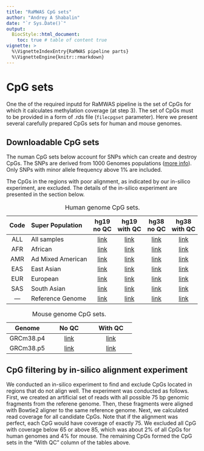 ```yaml
---
title: "RaMWAS CpG sets"
author: "Andrey A Shabalin"
date: "`r Sys.Date()`"
output:
  BiocStyle::html_document:
    toc: true # table of content true
vignette: >
  %\VignetteIndexEntry{RaMWAS pipeline parts}
  %\VignetteEngine{knitr::rmarkdown}
---
```


# CpG sets

One the of the required inputd for RaMWAS pipeline is the set of CpGs for which it calculates methylation coverage (at step 3). The set of CpGs must to be provided in a form of .rds file (`filecpgset` parameter). Here we present several carefully prepared CpGs sets for human and mouse genomes.

## Downloadable CpG sets

The numan CpG sets below account for SNPs which can create and destroy CpGs. The SNPs are derived from 1000 Genomes populations ([more info](http://www.internationalgenome.org/category/population/)). Only SNPs with minor allele frequency above 1% are included.

The CpGs in the regions with poor alignment, as indicated by our in-silico experiment, are excluded. The details of the in-silico experiment are presented in the section below.

Code | Super\ Population | hg19 no\ QC | hg19 with\ QC | hg38 no\ QC | hg38 with\ QC
:---:|:---|:---:|:---:|:---:|:---:
ALL|All samples         | [link](http://shabal.in/RaMWAS/cpgset_ALL_hg19_MAF_0.01_chr1-22.rds) | [link](http://shabal.in/RaMWAS/cpgset_ALL_hg19_MAF_0.01_chr1-22_bowtie2_75bp.rds) | [link](http://shabal.in/RaMWAS/cpgset_ALL_hg38_MAF_0.01_chr1-22.rds) | [link](http://shabal.in/RaMWAS/cpgset_ALL_hg38_MAF_0.01_chr1-22_bowtie2_75bp.rds)
AFR|African           | [link](http://shabal.in/RaMWAS/cpgset_AFR_hg19_MAF_0.01_chr1-22.rds) | [link](http://shabal.in/RaMWAS/cpgset_AFR_hg19_MAF_0.01_chr1-22_bowtie2_75bp.rds) | [link](http://shabal.in/RaMWAS/cpgset_AFR_hg38_MAF_0.01_chr1-22.rds) | [link](http://shabal.in/RaMWAS/cpgset_AFR_hg38_MAF_0.01_chr1-22_bowtie2_75bp.rds)
AMR|Ad\ Mixed\ American | [link](http://shabal.in/RaMWAS/cpgset_AMR_hg19_MAF_0.01_chr1-22.rds) | [link](http://shabal.in/RaMWAS/cpgset_AMR_hg19_MAF_0.01_chr1-22_bowtie2_75bp.rds) | [link](http://shabal.in/RaMWAS/cpgset_AMR_hg38_MAF_0.01_chr1-22.rds) | [link](http://shabal.in/RaMWAS/cpgset_AMR_hg38_MAF_0.01_chr1-22_bowtie2_75bp.rds)
EAS|East Asian        | [link](http://shabal.in/RaMWAS/cpgset_EAS_hg19_MAF_0.01_chr1-22.rds) | [link](http://shabal.in/RaMWAS/cpgset_EAS_hg19_MAF_0.01_chr1-22_bowtie2_75bp.rds) | [link](http://shabal.in/RaMWAS/cpgset_EAS_hg38_MAF_0.01_chr1-22.rds) | [link](http://shabal.in/RaMWAS/cpgset_EAS_hg38_MAF_0.01_chr1-22_bowtie2_75bp.rds)
EUR|European          | [link](http://shabal.in/RaMWAS/cpgset_EUR_hg19_MAF_0.01_chr1-22.rds) | [link](http://shabal.in/RaMWAS/cpgset_EUR_hg19_MAF_0.01_chr1-22_bowtie2_75bp.rds) | [link](http://shabal.in/RaMWAS/cpgset_EUR_hg38_MAF_0.01_chr1-22.rds) | [link](http://shabal.in/RaMWAS/cpgset_EUR_hg38_MAF_0.01_chr1-22_bowtie2_75bp.rds)
SAS|South Asian       | [link](http://shabal.in/RaMWAS/cpgset_SAS_hg19_MAF_0.01_chr1-22.rds) | [link](http://shabal.in/RaMWAS/cpgset_SAS_hg19_MAF_0.01_chr1-22_bowtie2_75bp.rds) | [link](http://shabal.in/RaMWAS/cpgset_SAS_hg38_MAF_0.01_chr1-22.rds) | [link](http://shabal.in/RaMWAS/cpgset_SAS_hg38_MAF_0.01_chr1-22_bowtie2_75bp.rds)
---|Reference\ Genome | [link](http://shabal.in/RaMWAS/cpgset_ref_hg19_chr1-22.rds)          | [link](http://shabal.in/RaMWAS/cpgset_ref_hg19_chr1-22_bowtie2_75bp.rds) | [link](http://shabal.in/RaMWAS/cpgset_ref_hg38_chr1-22.rds "hg38, ref, noQC")          | [link](http://shabal.in/RaMWAS/cpgset_ref_hg38_chr1-22_bowtie2_75bp.rds)

Table: Human genome CpG sets.

Genome | No\ QC | With\ QC
:---:|:---:|:---:
GRCm38.p4 | [link](http://shabal.in/RaMWAS/cpgset_GRCm38.p4.rds) | [link](http://shabal.in/RaMWAS/cpgset_GRCm38.p4_bowtie2_75bp.rds)
GRCm38.p5 | [link](http://shabal.in/RaMWAS/cpgset_GRCm38.p5.rds) | [link](http://shabal.in/RaMWAS/cpgset_GRCm38.p5_bowtie2_75bp.rds)

Table: Mouse genome CpG sets.

## CpG filtering by in-silico alignment experiment

We conducted an in-silico experiment to find and exclude CpGs located in regions that do not align well. The experiment was conducted as follows.
First, we created an artificial set of reads with all possible 75 bp genomic fragments from the referene genome. Then, these fragments were aligned with Bowtie2 aligner to the same reference genome.
Next, we calculated read coverage for all candidate CpGs. Note that if the alignment was perfect, each CpG would have coverage of exactly 75. We excluded all CpG with coverage below 65 or above 85, which was about 2% of all CpGs for human genomes and 4% for mouse. The remaining CpGs formed the CpG sets in the "With\ QC" column of the tables above.

